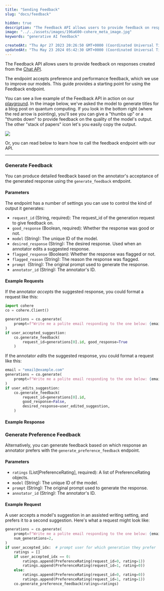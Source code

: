 ```yaml
---
title: "Sending Feedback"
slug: "docs/feedback"

hidden: true 
description: "The Feedback API allows users to provide feedback on responses generated by the Chat API or Generate API to improve models. The endpoint accepts preference and performance feedback, and this guide provides instructions on how to use it."
image: "../../assets/images/196a600-cohere_meta_image.jpg"  
keywords: "generative AI feedback"

createdAt: "Thu Apr 27 2023 20:26:50 GMT+0000 (Coordinated Universal Time)"
updatedAt: "Thu May 23 2024 05:42:30 GMT+0000 (Coordinated Universal Time)"
---
```

The Feedback API allows users to provide feedback on responses created from the [Chat API](/reference/chat).

The endpoint accepts preference and performance feedback, which we use to improve our models.  This guide provides a starting point for using the Feedback endpoint.

You can see a live example of the Feedback API in action on our [playground](https://dashboard.cohere.ai/playground/generate). In the image below, we've asked the model to generate titles for a blog post on quantum computing. If you look in the bottom right (where the red arrow is pointing), you'll see you can give a "thumbs up" or a "thumbs down" to provide feedback on the quality of the model's output. The other "stack of papers" icon let's you easily copy the output. 

<img src='../../assets/images/fe84a21-Screenshot_2023-12-12_at_9.36.29_AM.png' />


Or, you can read below to learn how to call the feedback endpoint with our API.

***

### Generate Feedback

You can produce detailed feedback based on the annotator's acceptance of the generated response using the `generate_feedback` endpoint. 

#### **Parameters**

The endpoint has a number of settings you can use to control the kind of output it generates:

- `request_id` (String, required): The request_id of the generation request to give feedback on.
- `good_response` (Boolean, required): Whether the response was good or not.
- `model` (String): The unique ID of the model.
- `desired_response` (String): The desired response. Used when an annotator edits a suggested response.
- `flagged_response` (Boolean): Whether the response was flagged or not.
- `flagged_reason` (String):  The reason the response was flagged.
- `prompt `(String): The original prompt used to generate the response.
- `annotator_id` (String): The annotator's ID.

#### **Example Requests**

If the annotator _accepts_ the suggested response, you could format a request like this:

```python PYTHON
import cohere
co = cohere.Client()

generations = co.generate(
    prompt=f"Write me a polite email responding to the one below: {email}. Response:"
)
if user_accepted_suggestion:
    co.generate_feedback(
        request_id=generations[0].id, good_response=True
    )
```

If the annotator _edits_ the suggested response, you could format a request like this:

```python PYTHON
email = "email@example.com"
generations = co.generate(
    prompt=f"Write me a polite email responding to the one below: {email}. Response:"
)
if user_edits_suggestion:
    co.generate_feedback(
        request_id=generations[0].id,
        good_response=False,
        desired_response=user_edited_suggestion,
    )
```

#### **Example Response**

### Generate Preference Feedback

Alternatively, you can generate feedback based on which response an annotator prefers with the `generate_preference_feedback` endpoint.

#### **Parameters**

- `ratings` (List[PreferenceRating], required): A list of PreferenceRating objects.
- `model` (String):  The unique ID of the model.
- `prompt` (String): The original prompt used to generate the response.
- `annotator_id` (String):  The annotator's ID.

#### **Example Request**

A user accepts a model's suggestion in an assisted writing setting, and prefers it to a second suggestion. Here's what a request might look like:

```python PYTHON
generations = co.generate(
    prompt=f"Write me a polite email responding to the one below: {email}. Response:",
    num_generations=2,
)
if user_accepted_idx:  # prompt user for which generation they prefer
    ratings = []
    if user_accepted_idx == 0:
        ratings.append(PreferenceRating(request_id=0, rating=1))
        ratings.append(PreferenceRating(request_id=1, rating=0))
    else:
        ratings.append(PreferenceRating(request_id=0, rating=0))
        ratings.append(PreferenceRating(request_id=1, rating=1))
    co.generate_preference_feedback(ratings=ratings)
```
